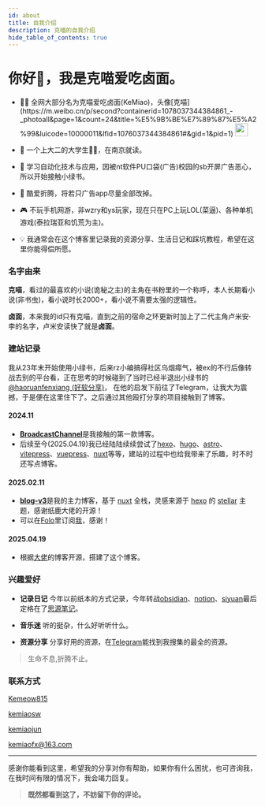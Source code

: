 ```yaml
---
id: about
title: 自我介绍
description: 克喵的自我介绍
hide_table_of_contents: true
---
```




# 你好👋，我是克喵爱吃卤面。

- <p className="inline-flex gap-1">👨‍💻 全网大部分名为克喵爱吃卤面(KeMiao)，头像[克喵](https://m.weibo.cn/p/second?containerid=1078037344384861_-_photoall&page=1&count=24&title=%E5%9B%BE%E7%89%87%E5%A2%99&luicode=10000011&lfid=1076037344384861#&gid=1&pid=1) <img src="/img/logo.webp" width="26" heigth="26" className="rounded-full" /></p>

- 🧑 一个上大二的大学生🐂🐴，在南京就读。

- 🐛 学习自动化技术与应用，因被nt软件PU口袋(广告)校园的sb开屏广告恶心，所以开始接触小绿书。

- 🤯 酷爱折腾，将若只广告app尽量全部改掉。

- 🎮 不玩手机网游，非wzry和ys玩家，现在只在PC上玩LOL(菜逼)、各种单机游戏(泰拉瑞亚和饥荒为主)。

- 💡 我通常会在这个博客里记录我的资源分享、生活日记和踩坑教程，希望在这里你能得偿所愿。

### 名字由来

**克喵**，看过的最喜欢的小说(诡秘之主)的主角在书粉里的一个称呼，本人长期看小说(非书虫)，看小说时长2000+，看小说不需要太强的逻辑性。

**卤面**，本来我的id只有克喵，直到之前的宿命之环更新时加上了二代主角卢米安·李的名字，卢米安读快了就是**卤面**。

### 建站记录

我从23年末开始使用小绿书，后来rz小编搞得社区乌烟瘴气，被ex的不行后像转战去别的平台看，正在思考的时候碰到了当时已经半退出小绿书的[@haoruanfenxiang (好软分享)](https://t.me/haoruanfenxiang)，
在他的启发下前往了Telegram，让我大为震撼，于是便在这里住下了。之后通过其他殴打分享的项目接触到了博客。

#### 2024.11
- [**BroadcastChannel**](https://github.com/ccbikai/BroadcastChannel)是我接触的第一款博客。
- 后续至今(2025.04.19)我已经陆陆续续尝试了[hexo](https://hexo.io/zh-cn/)、[hugo](https://gohugo.io/)、[astro](https://astro.build/)、[vitepress](https://vitepress.dev/)、[vuepress](https://vuepress.vuejs.org/)、[nuxt](https://nuxt.com/)等等，建站的过程中也给我带来了乐趣，时不时还写点博客。

#### 2025.02.11
- [**blog-v3**](https://github.com/L33Z22L11/blog-v3)是我的主力博客，基于 [nuxt]((https://nuxt.com/)) 全栈，灵感来源于 [hexo](https://hexo.io/zh-cn/) 的 [stellar](https://github.com/xaoxuu/hexo-theme-stellar) 主题，感谢纸鹿大佬的开源！
- 可以在[Folo](https://app.follow.is/timeline/view-0/all/pending)里订阅[我](https://app.follow.is/share/feeds/135622467121437696)，感谢！

#### 2025.04.19
- 根据[大佬](https://github.com/kuizuo)的博客开源，搭建了这个博客。

### 兴趣爱好

- **记录日记** 今年以前纸本的方式记录，今年转战[obsidian](https://obsidian.md/)、[notion](https://www.notion.com/)、[siyuan](https://b3log.org/siyuan/?lang=cn)最后定格在了[思源笔记](https://b3log.org/siyuan/?lang=cn)。

- **音乐迷** 听的挺杂，什么好听听什么。

- **资源分享** 分享好用的资源，在[Telegram](https://t.me/kemiaofx_me)能找到我搜集的最全的资源。

> 生命不息,折腾不止。

### 联系方式

<p style={{ display: 'flex', 'align-items': 'center', gap: '0.5rem' }}>
  <Icon icon="ri:github-line" width="20" heigth="20" />
  <a href={social.github.href} target="_blank">Kemeow815</a>
</p>

<p style={{ display: 'flex', 'align-items': 'center', gap: '0.5rem' }}>
  <Icon icon="ri:twitter-x-line" width="20" heigth="20" />
  <a href={social.x.href} target="_blank">kemiaosw</a>
</p>

<p style={{ display: 'flex', 'align-items': 'center', gap: '0.5rem' }}>
  <Icon icon="ri:telegram-line" width="20" heigth="20" />
  <a href={social.telegram.href} target="_blank">kemiaojun</a>
</p>

<p style={{ display: 'flex', 'align-items': 'center', gap: '0.5rem' }}>
  <Icon icon="ri:mail-open-line" width="20" heigth="20" />
  <a href={social.email.href} target="_blank">kemiaofx@163.com</a>
</p>



---

感谢你能看到这里，希望我的分享对你有帮助，如果你有什么困扰，也可咨询我，在我时间有限的情况下，我会竭力回复。

> **既然都看到这了，不妨留下你的评论。**

<Comment />
